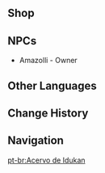 {{Location Infobox
|image        = <gallery>
Idukan's Trove.png|In-game
NPC Location Amazolli.png|Map
</gallery>
|type         = Point of Interest
|map_level    = 
|poi          = 
|subarea      = "Masters of the Night-Wind"
|area         = Tezcatepetonco Range
|subregion    = 
|region       = Natlan
}}
{{Location Intro|description=<p>{{If Self|Idukan's Trove|It|Idukan's Trove}} is a bookstore run by [[Amazolli]].</p>}}
==Shop==
{{Vendor|Amazolli}}
<!--
==Points of Interest==
{{Locations by Category Table|type=Points of Interest}}

==Quests==
{{Quests by Category List|{{subst:#titleparts:{{subst:PAGENAME}}}} Quests|heo=1}}
-->
==NPCs==
* Amazolli - Owner
<!--
==Interactables==
===Interactable Name===
{{Dialogue Start}}
:''':''' {{tx}}
{{Dialogue End}}
--><!--
==Descriptions==
{{Description|}}
--><!--
==Soundtracks==
{{Soundtracks by Category Table|type=location}}
--><!--
==Lore==

==Gallery==
<gallery>

</gallery>

==Video Guides==
{{EVT
|video   = 
|caption = 
}}
-->
==Other Languages==
{{Other Languages
|en       = Idukan's Trove
|zhs      = 伊杜坎的秘藏
|zhs_rm   = 
|zht      = 伊杜坎的秘藏
|zht_rm   = 
|zh_tl    = 
|ja       = イデュカンの秘蔵
|ja_rm    = Idyukan no Hizou
|ja_tl    = Idukan's Treasure
|ko       = 이두칸의 보물
|ko_tl    = 
|es       = Tesorería Idukan
|es_tl    = Idukan Treasury
|fr       = Trésor d'Idukan
|fr_tl    = Idukan's Treasure
|ru       = Сокровищницы Идукана
|ru_tl    = 
|th       = ขุมทรัพย์ของ Idukan
|th_rm    = 
|th_tl    = 
|vi       = Kho Tàng Idukan
|vi_tl    = Idukan's Treasure
|de       = Idukans Schatzkammer
|de_tl    = Idukan's Treasure Chamber
|id       = Idukan's Trove
|pt       = Acervo de Idukan
|pt_tl    = 
|tr       = Idukan'ın Hazinesi
|tr_tl    = 
|it       = Miniera di Idukan
|it_tl    = 
}}

==Change History==
{{Change History|5.2}}

==Navigation==
{{PoI Navbox|Natlan}}

[[pt-br:Acervo de Idukan]]